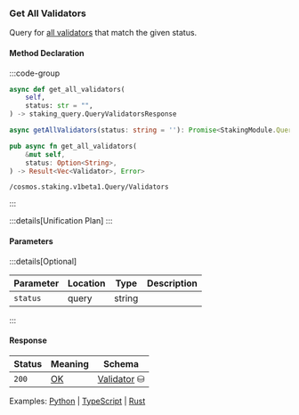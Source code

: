 ### Get All Validators

Query for [all validators] that match the given status.

[all validators]: https://github.com/cosmos/cosmos-sdk/tree/main/x/staking#validators-2

#### Method Declaration

:::code-group

```python [Python]
async def get_all_validators(
    self,
    status: str = "",
) -> staking_query.QueryValidatorsResponse
```

```typescript [TypeScript]
async getAllValidators(status: string = ''): Promise<StakingModule.QueryValidatorsResponse>
```

```rust [Rust]
pub async fn get_all_validators(
    &mut self,
    status: Option<String>,
) -> Result<Vec<Validator>, Error>
```

```url [API]
/cosmos.staking.v1beta1.Query/Validators
```

:::

:::details[Unification Plan]
:::

#### Parameters

:::details[Optional]

| Parameter | Location | Type                      | Description    |
| --------- | -------- | ------------------------- | -------------- |
| `status`  | query    | string                    |                | 

:::

#### Response

| Status | Meaning     | Schema         |
| ------ | ----------- | -------------  |
| `200`  | [OK]        | [Validator] ⛁ |

Examples: [Python] | [TypeScript] | [Rust]

[Python]: https://github.com/dydxprotocol/v4-clients/blob/3e8c7e1b960291b7ef273962d374d9934a5c4d33/v4-client-py-v2/examples/validator_get_example.py#L60
[TypeScript]: https://github.com/dydxprotocol/v4-clients/blob/3e8c7e1b960291b7ef273962d374d9934a5c4d33/v4-client-js/examples/validator_get_example.ts#L131
[Rust]: https://github.com/dydxprotocol/v4-clients/blob/3e8c7e1b960291b7ef273962d374d9934a5c4d33/v4-client-rs/client/examples/validator_get.rs#L62

[OK]: /types/ok
[Validator]: /types/validator